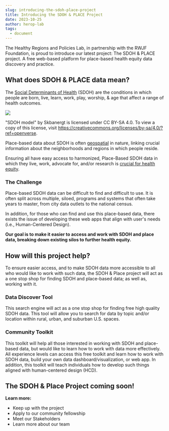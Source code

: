 ```yaml
---
slug: introducing-the-sdoh-place-project
title: Introducing the SDOH & PLACE Project
date: 2023-10-25
author: herop-lab
tags:
  - document
---
```

The Healthy Regions and Policies Lab, in partnership with the RWJF Foundation, is proud to introduce our latest project: The SDOH & PLACE project. A free web-based platform for place-based health equity data discovery and practice. 

## What does SDOH & PLACE data mean?

The [Social Determinants of Health](https://www.who.int/health-topics/social-determinants-of-health#tab=tab_1) (SDOH) are the conditions in which people are born, live, learn, work, play, worship, & age that affect a range of health outcomes.

![](/images/sdoh_model.gif)

"SDOH model" by Skbanergt is licensed under CC BY-SA 4.0. To view a copy of this license, visit https://creativecommons.org/licenses/by-sa/4.0/?ref=openverse.

Place-based data about SDOH is often [geospatial](https://jamanetwork.com/journals/jamanetworkopen/fullarticle/2759757) in nature, linking crucial information about the neighborhoods and regions in which people reside.

Ensuring all have easy access to harmonized, Place-Based SDOH data in which they live, work, advocate for, and/or research is [crucial for health equity](https://www.rwjf.org/en/insights/our-research/2021/10/charting-a-course-for-an-equity-centered-data-system.html).

### The Challenge

Place-based SDOH data can be difficult to find and difficult to use. It is often split across multiple, siloed, programs and systems that often take years to master, from city data outlets to the national census.

In addition, for those who can find and use this place-based data, there exists the issue of developing these web apps that align with user's needs (i.e., Human-Centered Design). 

**Our goal is to make it easier to access and work with SDOH and place data, breaking down existing silos to further health equity.**

## How will this project help?

To ensure easier access, and to make SDOH data more accessible to all who would like to work with such data, the SDOH & Place project will act as a one stop shop for finding SDOH and place-based data; as well as, working with it. 

### **Data Discover Tool**

This search engine will act as a one stop shop for finding free high quality SDOH  data. This tool will allow you to search for data by topic and/or location within rural, urban, and suburban U.S. spaces.

### Community Toolkit

This toolkit will help all those interested in working with SDOH and place-based data, but would like to learn how to work with data more effectively. All experience levels can access this free toolkit and learn how to work with SDOH data, build your own data dashboard/visualization, or web app. In addition, this toolkit will teach individuals how to develop such things aligned with human-centered design (HCD).

## The SDOH & Place Project coming soon!



**Learn more:**

* Keep up with the project
* Apply to our community fellowship
* Meet our Stakeholders
* Learn more about our team